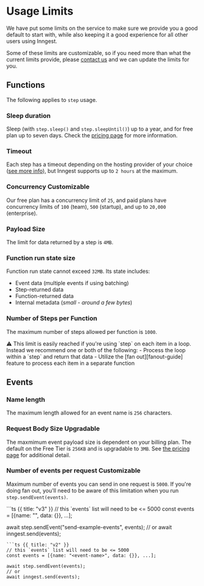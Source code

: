 
# Usage Limits

We have put some limits on the service to make sure we provide you a good default to start with, while also keeping it a good experience for all other users using Inngest.

Some of these limits are customizable, so if you need more than what the current limits provide, please [contact us][contact] and we can update the limits for you.

## Functions

The following applies to `step` usage.

### Sleep duration

Sleep (with `step.sleep()` and `step.sleepUntil()`) up to a year, and for free plan up to seven days. Check the [pricing page](/pricing) for more information.

### Timeout

Each step has a timeout depending on the hosting provider of your choice ([see more info][provider-docs]), but Inngest supports up to `2 hours` at the maximum.

### Concurrency <Tag>Customizable</Tag>

Our free plan has a concurrency limit of `25`, and paid plans have concurrency limits of `100` (team), `500` (startup), and up to `20,000` (enterprise).

### Payload Size

The limit for data returned by a step is `4MB`.

### Function run state size

Function run state cannot exceed `32MB`. Its state includes:
- Event data (multiple events if using batching)
- Step-returned data
- Function-returned data
- Internal metadata (_small - around a few bytes_)

### Number of Steps per Function

The maximum number of steps allowed per function is `1000`.

<Callout>
  ⚠️
  This limit is easily reached if you're using `step` on each item in a loop.
  Instead we recommend one or both of the following:
  - Process the loop within a `step` and return that data
  - Utilize the [fan out][fanout-guide] feature to process each item in a separate function
</Callout>

## Events

### Name length

The maximum length allowed for an event name is `256` characters.

### Request Body Size <Tag>Upgradable</Tag>

The maxmimum event payload size is dependent on your billing plan. The default on the Free Tier is `256KB` and is upgradable to `3MB`. See [the pricing page](/pricing?ref=docs-usage-limits) for additional detail.

### Number of events per request <Tag>Customizable</Tag>

Maximum number of events you can send in one request is `5000`.
If you're doing fan out, you'll need to be aware of this limitation when you run `step.sendEvent(events)`.

<CodeGroup>
```ts {{ title: "v3" }}
// this `events` list will need to be <= 5000
const events = [{name: "<event-name>", data: {}}, ...];

await step.sendEvent("send-example-events", events);
// or
await inngest.send(events);
```
```ts {{ title: "v2" }}
// this `events` list will need to be <= 5000
const events = [{name: "<event-name>", data: {}}, ...];

await step.sendEvent(events);
// or
await inngest.send(events);
```
</CodeGroup>

[provider-docs]: /docs/usage-limits/providers
[fanout-guide]: /docs/guides/fan-out-jobs
[contact]: /contact
